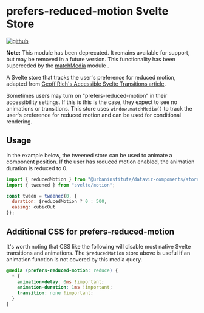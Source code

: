 
<Meta title="stores/reducedMotion" />

# prefers-reduced-motion Svelte Store

[![github](https://badgen.net/badge/icon/GitHub?icon=github&label)](https://github.com/UrbanInstitute/dataviz-components/blob/main/src/lib/stores/reducedMotion.js)

**Note:** This module has been deprecated. It remains available for support, but may be removed in a future version. This functionality has been superceded by the [matchMedia](/docs/stores-matchmedia--docs) module .

A Svelte store that tracks the user's preference for reduced motion, adapted from [Geoff Rich's Accessible Svelte Transitions article](https://geoffrich.net/posts/accessible-svelte-transitions/).

Sometimes users may turn on "prefers-reduced-motion" in their accessibility settings. If this is this is the case, they expect to see no animations or transitions. This store uses `window.matchMedia()` to track the user's preference for reduced motion and can be used for conditional rendering.

## Usage

In the example below, the tweened store can be used to animate a component position. If the user has reduced motion enabled, the animation duration is reduced to 0.

```js
import { reducedMotion } from "@urbaninstitute/dataviz-components/stores";
import { tweened } from "svelte/motion";

const tween = tweened(0, {
  duration: $reducedMotion ? 0 : 500,
  easing: cubicOut
});
```

## Additional CSS for prefers-reduced-motion

It's worth noting that CSS like the following will disable most native Svelte transitions and animations. The `$reducedMotion` store above is useful if an animation function is not covered by this media query.

```css
@media (prefers-reduced-motion: reduce) {
  * {
    animation-delay: 0ms !important;
    animation-duration: 1ms !important;
    transition: none !important;
  }
}
```

